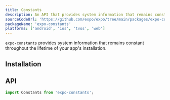 ```yaml
---
title: Constants
description: An API that provides system information that remains constant throughout the lifetime of your app's installation.
sourceCodeUrl: 'https://github.com/expo/expo/tree/main/packages/expo-constants'
packageName: 'expo-constants'
platforms: ['android', 'ios', 'tvos', 'web']
---
```



`expo-constants` provides system information that remains constant throughout the lifetime of your app's installation.

## Installation

<APIInstallSection />

## API

```js
import Constants from 'expo-constants';
```

<APISection packageName="expo-constants" apiName="Constants" />
